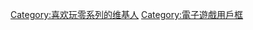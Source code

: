 {{Userbox
  |border-c = #870000
  |border-s = 1
  |id-c     = #870000
  |id-s     = 16
  |id-fc    = #ffd6bc
  |info-c   = #00033f
  |info-s   = 10
  |info-fc  = #FFFFFF
  |id       = {{lang|ja|零}}
  |info     = 这位用户擅长使用'''<big>[[零系列|<span style="color:red;">{{lang|ja|射影機}}</span>]]</big>'''驱灵除魂。
  |nocat    = {{{nocat|喜欢玩零系列的维基人}}}
}}
[[Category:喜欢玩零系列的维基人]]
[[Category:電子遊戲用戶框]]
